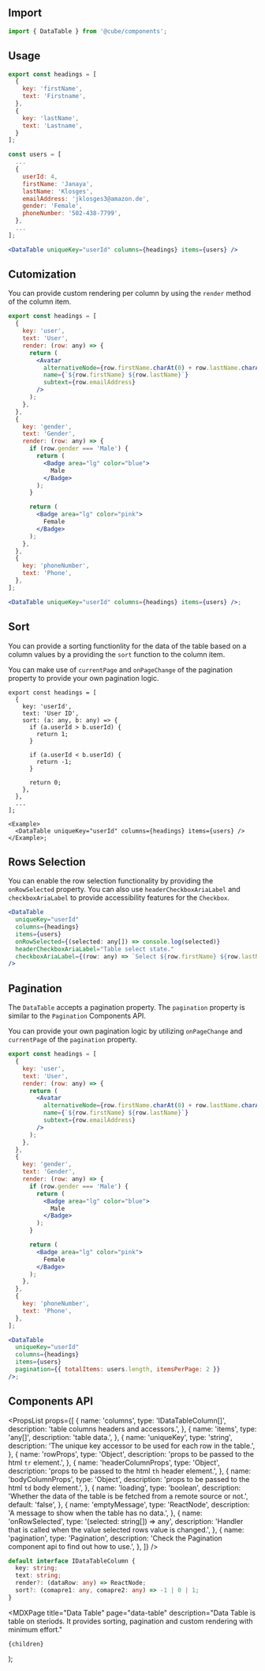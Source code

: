 


<Head>
  <title>DataTable - Cube</title>
  <meta
    name="description"
    content="Data Table is table on steriods. It provides sorting, pagination and custom rendering with minimum effort."
  />
</Head>

## Import

```jsx
import { DataTable } from '@cube/components';
```

## Usage

<DataTableBasicUsage />

```jsx
export const headings = [
  {
    key: 'firstName',
    text: 'Firstname',
  },
  {
    key: 'lastName',
    text: 'Lastname',
  }
];

const users = [
  ...
  {
    userId: 4,
    firstName: 'Janaya',
    lastName: 'Klosges',
    emailAddress: 'jklosges3@amazon.de',
    gender: 'Female',
    phoneNumber: '502-438-7799',
  },
  ...
];

<DataTable uniqueKey="userId" columns={headings} items={users} />
```

## Cutomization

You can provide custom rendering per column by using the `render` method of the column item.

<DataTableCutomization />

```jsx /render/
export const headings = [
  {
    key: 'user',
    text: 'User',
    render: (row: any) => {
      return (
        <Avatar
          alternativeNode={row.firstName.charAt(0) + row.lastName.charAt(0)}
          name={`${row.firstName} ${row.lastName}`}
          subtext={row.emailAddress}
        />
      );
    },
  },
  {
    key: 'gender',
    text: 'Gender',
    render: (row: any) => {
      if (row.gender === 'Male') {
        return (
          <Badge area="lg" color="blue">
            Male
          </Badge>
        );
      }

      return (
        <Badge area="lg" color="pink">
          Female
        </Badge>
      );
    },
  },
  {
    key: 'phoneNumber',
    text: 'Phone',
  },
];

<DataTable uniqueKey="userId" columns={headings} items={users} />;
```

## Sort

You can provide a sorting functionlity for the data of the table based on a column values by a providing the `sort` function to the column item.

You can make use of `currentPage` and `onPageChange` of the pagination property to provide your own pagination logic.

<DataTableSorting />

```tsx /sort/
export const headings = [
  {
    key: 'userId',
    text: 'User ID',
    sort: (a: any, b: any) => {
      if (a.userId > b.userId) {
        return 1;
      }

      if (a.userId < b.userId) {
        return -1;
      }

      return 0;
    },
  },
  ...
];

<Example>
  <DataTable uniqueKey="userId" columns={headings} items={users} />
</Example>;
```

## Rows Selection

You can enable the row selection functionality by providing the `onRowSelected` property. You can also use `headerCheckboxAriaLabel` and `checkboxAriaLabel` to provide accessibility features for the `Checkbox`.

<DataTableRowSelection />

```jsx
<DataTable
  uniqueKey="userId"
  columns={headings}
  items={users}
  onRowSelected={(selected: any[]) => console.log(selected)}
  headerCheckboxAriaLabel="Table select state."
  checkboxAriaLabel={(row: any) => `Select ${row.firstName} ${row.lastName}`}
/>
```

## Pagination

The `DataTable` accepts a pagination property. The `pagination` property is similar to the `Pagination` <Link href="/components/pagination#pagination-component-api"><a>Components API</a></Link>.

You can provide your own pagination logic by utilizing `onPageChange` and `currentPage` of the `pagination` property.

<DataTablePagination />

```jsx
export const headings = [
  {
    key: 'user',
    text: 'User',
    render: (row: any) => {
      return (
        <Avatar
          alternativeNode={row.firstName.charAt(0) + row.lastName.charAt(0)}
          name={`${row.firstName} ${row.lastName}`}
          subtext={row.emailAddress}
        />
      );
    },
  },
  {
    key: 'gender',
    text: 'Gender',
    render: (row: any) => {
      if (row.gender === 'Male') {
        return (
          <Badge area="lg" color="blue">
            Male
          </Badge>
        );
      }

      return (
        <Badge area="lg" color="pink">
          Female
        </Badge>
      );
    },
  },
  {
    key: 'phoneNumber',
    text: 'Phone',
  },
];

<DataTable
  uniqueKey="userId"
  columns={headings}
  items={users}
  pagination={{ totalItems: users.length, itemsPerPage: 2 }}
/>;
```

## Components API

<PropsList
  props={[
    {
      name: 'columns',
      type: 'IDataTableColumn[]',
      description: 'table columns headers and accessors.',
    },
    {
      name: 'items',
      type: 'any[]',
      description: 'table data.',
    },
    {
      name: 'uniqueKey',
      type: 'string',
      description:
        'The unique key accessor to be used for each row in the table.',
    },
    {
      name: 'rowProps',
      type: 'Object',
      description: 'props to be passed to the html `tr` element.',
    },
    {
      name: 'headerColumnProps',
      type: 'Object',
      description: 'props to be passed to the html `th` header element.',
    },
    {
      name: 'bodyColumnProps',
      type: 'Object',
      description: 'props to be passed to the html `td` body element.',
    },
    {
      name: 'loading',
      type: 'boolean',
      description:
        'Whether the data of the table is be fetched from a remote source or not.',
      default: 'false',
    },
    {
      name: 'emptyMessage',
      type: 'ReactNode',
      description: 'A message to show when the table has no data.',
    },
    {
      name: 'onRowSelected',
      type: '(selected: string[]) => any',
      description:
        'Handler that is called when the value selected rows value is changed.',
    },
    {
      name: 'pagination',
      type: 'Pagination',
      description: 'Check the Pagination component api to find out how to use.',
    },
  ]}
/>

```ts
default interface IDataTableColumn {
  key: string;
  text: string;
  render?: (dataRow: any) => ReactNode;
  sort?: (comapre1: any, comapre2: any) => -1 | 0 | 1;
}
```

  <MDXPage
    title="Data Table"
    page="data-table"
    description="Data Table is table on steriods. It provides sorting, pagination and custom rendering with minimum effort."
  >
    {children}
  </MDXPage>
);

